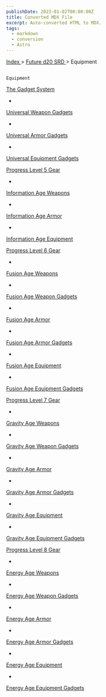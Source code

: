 ```yaml
---
publishDate: 2023-01-02T00:00:00Z
title: Converted MDX File
excerpt: Auto-converted HTML to MDX.
tags:
  - markdown
  - conversion
  - Astro
---
```







[
      Index
     ](-index)
     >
     [
      Future d20 SRD
     ](future-d20-srd-index)
     > Equipment
    




## 
    Equipment
   



[
     The Gadget System
    ](future-d20-srd-equipment-the-gadget-system)



- 
[
      Universal Weapon Gadgets
     ](future-d20-srd-equipment-gadgets-universal-weapons-index)

- 
[
      Universal Armor Gadgets
     ](future-d20-srd-equipment-gadgets-universal-armor-index)

- 
[
      Universal Equipment Gadgets
     ](future-d20-srd-equipment-gadgets-universal-equipment-index)




[
     Progress Level 5 Gear
    ](future-d20-srd-equipment-progress-level-5-gear)



- 
[
      Information Age Weapons
     ](future-d20-srd-equipment-information-age-weapons)

- 
[
      Information Age Armor
     ](future-d20-srd-equipment-information-age-armor)

- 
[
      Information Age Equipment
     ](future-d20-srd-equipment-information-age-equipment)




[
     Progress Level 6 Gear
    ](future-d20-srd-equipment-progress-level-6-gear)



- 
[
      Fusion Age Weapons
     ](future-d20-srd-equipment-fusion-age-weapons)

- 
[
      Fusion Age Weapon Gadgets
     ](future-d20-srd-equipment-fusion-age-weapon-gadgets)

- 
[
      Fusion
    Age Armor
     ](future-d20-srd-equipment-fusion-age-armor)

- 
[
      Fusion Age Armor Gadgets
     ](future-d20-srd-equipment-fusion-age-armor-gadgets)

- 
[
      Fusion Age Equipment
     ](future-d20-srd-equipment-fusion-age-equipment)

- 
[
      Fusion Age Equipment Gadgets
     ](future-d20-srd-equipment-fusion-age-equipment-gadgets)




[
     Progress Level 7 Gear
    ](future-d20-srd-equipment-progress-level-7-gear)



- 
[
      Gravity Age Weapons
     ](future-d20-srd-equipment-gravity-age-weapons)

- 
[
      Gravity Age Weapon Gadgets
     ](future-d20-srd-equipment-gravity-age-weapon-gadgets)

- 
[
      Gravity Age Armor
     ](future-d20-srd-equipment-gravity-age-armor)

- 
[
      Gravity Age Armor Gadgets
     ](future-d20-srd-equipment-gravity-age-armor-gadgets)

- 
[
      Gravity Age Equipment
     ](future-d20-srd-equipment-gravity-age-equipment)

- 
[
      Gravity Age Equipment Gadgets
     ](future-d20-srd-equipment-gravity-age-equipment-gadgets)




[
     Progress Level 8 Gear
    ](future-d20-srd-equipment-progress-level-8-gear)



- 
[
      Energy Age Weapons
     ](future-d20-srd-equipment-energy-age-weapons)

- 
[
      Energy Age Weapon Gadgets
     ](future-d20-srd-equipment-energy-age-weapon-gadgets)

- 
[
      Energy Age Armor
     ](future-d20-srd-equipment-energy-age-armor)

- 
[
      Energy Age Armor Gadgets
     ](future-d20-srd-equipment-energy-age-armor-gadgets)

- 
[
      Energy Age Equipment
     ](future-d20-srd-equipment-energy-age-equipment)

- 
[
      Energy Age Equipment Gadgets
     ](future-d20-srd-equipment-energy-age-equipment-gadgets)






